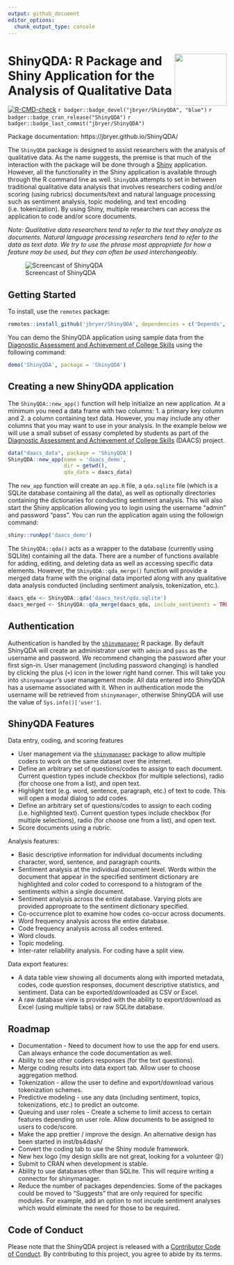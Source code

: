 ```yaml
---
output: github_document
editor_options: 
  chunk_output_type: console
---
```



# <img src="man/figures/ShinyQDA.png" align="right" width="120" align="right" /> ShinyQDA: R Package and Shiny Application for the Analysis of Qualitative Data

<!-- badges: start -->

[![R-CMD-check](https://github.com/jbryer/ShinyQDA/actions/workflows/R-CMD-check.yaml/badge.svg)](https://github.com/jbryer/ShinyQDA/actions/workflows/R-CMD-check.yaml)
`r badger::badge_devel("jbryer/ShinyQDA", "blue")`
`r badger::badge_cran_release("ShinyQDA")`
`r badger::badge_last_commit("jbryer/ShinyQDA")`
<!-- badges: end -->

Package documentation: https://jbryer.github.io/ShinyQDA/

The `ShinyQDA` package is designed to assist researchers with the analysis of qualitative data. As the name suggests, the premise is that much of the interaction with the package will be done through a [Shiny](https://shiny.rstudio.com) application. However, all the functionality in the Shiny application is available through through the R command line as well. `ShinyQDA` attempts to set in between traditional qualitative data analysis that involves researchers coding and/or scoring (using rubrics) documents/text and natural language processing such as sentiment analysis, topic modeling, and text encoding (i.e. tokenization). By using Shiny, multiple researchers can access the application to code and/or score documents. 

*Note: Qualitative data researchers tend to refer to the text they analyze as documents. Natural language processing researchers tend to refer to the data as text data. We try to use the phrase most appropriate for how a feature may be used, but they can often be used interchangeably.*


![Screencast of ShinyQDA](man/figures/ShinyQDA_screencast.gif)

## Getting Started

To install, use the `remotes` package:

```r
remotes::install_github('jbryer/ShinyQDA', dependencies = c('Depends', 'Imports', 'Suggests))
```

You can demo the ShinyQDA application using sample data from the [Diagnostic Assessment and Achievement of College Skills](https://daacs.net) using the following command:

```r
demo('ShinyQDA', package = 'ShinyQDA')
```

## Creating a new ShinyQDA application

The `ShinyQDA::new_app()` function will help initialize an new application. At a minimum you need a data frame with two columns: 1. a primary key column and 2. a column containing text data. However, you may include any other columns that you may want to use in your analysis. In the example below we will use a small subset of essasy completed by students as part of the [Diagnostic Assessment and Achievement of College Skills](https://daacs.net) (DAACS) project. 

```r
data("daacs_data", package = 'ShinyQDA')
ShinyQDA::new_app(name = 'daacs_demo',
				  dir = getwd(),
				  qda_data = daacs_data)
```

The `new_app` function will create an `app.R` file, a `qda.sqlite` file (which is a SQLite database containing all the data), as well as optionally directories containing the dictionaries for conducting sentiment analysis. This will also start the Shiny application allowing you to login using the username "admin" and password "pass". You can run the application again using the followign command:

```r
shiny::runApp('daacs_demo')
```

The `ShinyQDA::qda()` acts as a wrapper to the database (currently using SQLlite) containing all the data. There are a number of functions available for adding, editing, and deleting data as well as accessing specific data elements. However, the `ShinyQDA::qda_merge()` function will provide a merged data frame with the original data imported along with any qualitative data analysis conducted (including sentiment analysis, tokenization, etc.).

```r
daacs_qda <- ShinyQDA::qda('daacs_test/qda.sqlite')
daacs_merged <- ShinyQDA::qda_merge(daacs_qda, include_sentiments = TRUE)
```

## Authentication

Authentication is handled by the [`shinymanager`](https://datastorm-open.github.io/shinymanager/) R package. By default ShinyQDA will create an administrator user with `admin` and `pass` as the username and password. We recommend changing the password after your first sign-in. User management (including password changing) is handled by clicking the plus (`+`) icon in the lower right hand corner. This will take you into `shinymanager`'s user management mode. All data entered into ShinyQDA has a username associated with it. When in authentication mode the username will be retrieved from `shinymanager`, otherwise ShinyQDA will use the value of `Sys.info()['user']`.

## ShinyQDA Features

Data entry, coding, and scoring features

* User management via the [`shinymanager`](https://datastorm-open.github.io/shinymanager/) package to allow multiple coders to work on the same dataset over the internet.
* Define an arbitrary set of questions/codes to assign to each document. Current question types include checkbox (for multiple selections), radio (for choose one from a list), and open text.
* Highlight text (e.g. word, sentence, paragraph, etc.) of text to code. This will open a modal dialog to add codes.
* Define an arbitrary set of questions/codes to assign to each coding (i.e. highlighted text).  Current question types include checkbox (for multiple selections), radio (for choose one from a list), and open text.
* Score documents using a rubric.

Analysis features: 

* Basic descriptive information for individual documents including character, word, sentence, and paragraph counts.
* Sentiment analysis at the individual document level. Words within the document that appear in the specified sentiment dictionary are highlighted and color coded to correspond to a histogram of the sentiments within a single document.
* Sentiment analysis across the entire database. Varying plots are provided approproate to the sentiment dictionary specified.
* Co-occurrence plot to examine how codes co-occur across documents.
* Word frequency analysis across the entire database.
* Code frequency analysis across all codes entered.
* Word clouds.
* Topic modeling.
* Inter-rater reliability analysis. For coding have a split view.

Data export features:

* A data table view showing all documents along with imported metadata, codes, code question responses, document descriptive statistics, and sentiment. Data can be exported/downloaded as CSV or Excel.
* A raw database view is provided with the ability to export/download as Excel (using multiple tabs) or raw SQLite database.

## Roadmap

* Documentation - Need to document how to use the app for end users. Can always enhance the code documentation as well.
* Ability to see other coders responses (for the text questions).
* Merge coding results into data export tab. Allow user to choose aggregation method.
* Tokenization - allow the user to define and export/download various tokenization schemes.
* Predictive modeling - use any data (including sentiment, topics, tokenizations, etc.) to predict an outcome.
* Queuing and user roles - Create a scheme to limit access to certain features depending on user role. Allow documents to be assigned to users to code/score.
* Make the app prettier / improve the design. An alternative design has been started in inst/bs4dash/
* Convert the coding tab to use the Shiny module framework.
* New hex logo (my design skills are not great, looking for a volunteer 😜)
* Submit to CRAN when development is stable.
* Ability to use databases other than SQLite. This will require writing a connector for shinymanager.
* Reduce the number of packages dependencies. Some of the packages could be moved to "Suggests" that are only required for specific modules. For example, add an option to not incude sentiment analyses which would eliminate the need for those to be required.


## Code of Conduct
  
Please note that the ShinyQDA project is released with a [Contributor Code of Conduct](https://jbryer.github.io/ShinyQDA/CODE_OF_CONDUCT.html). By contributing to this project, you agree to abide by its terms.
